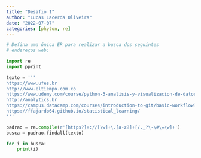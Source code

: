 ```yaml
---
title: "Desafio 1"
author: "Lucas Lacerda Oliveira"
date: "2022-07-07"
categories: [phyton, re]
---
```


```python
# Defina uma única ER para realizar a busca dos seguintes
# endereços web:

import re
import pprint

texto = '''
https://www.ufes.br
http://www.eltiempo.com.co
https://www.udemy.com/course/python-3-analisis-y-visualizacion-de-datos/learn/lecture/23476246#overview
http://analytics.br
https://campus.datacamp.com/courses/introduction-to-git/basic-workflow?ex=12
https://ffajardo64.github.io/statistical_learning/
'''

padrao = re.compile(r'[https?]+://[\w]+\.[a-z?]+[/._?\-\#\=\w]+')
busca = padrao.findall(texto)

for i in busca:
    print(i)
```

